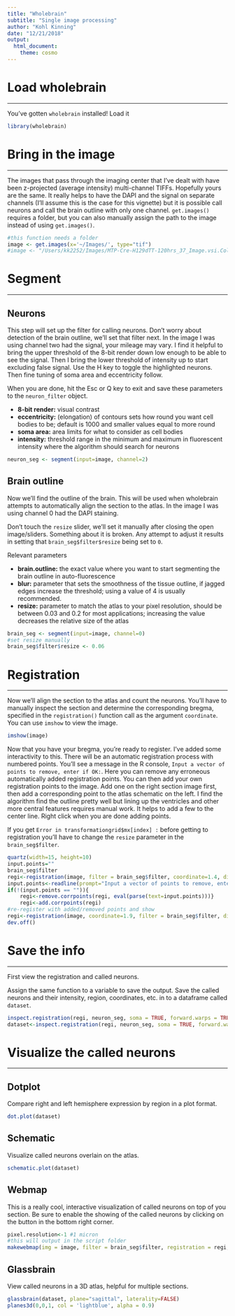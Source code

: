 ```yaml
---
title: "Wholebrain"
subtitle: "Single image processing"
author: "Kohl Kinning"
date: "12/21/2018"
output: 
  html_document: 
    theme: cosmo
---
```


# Load wholebrain

---

You've gotten `wholebrain` installed! Load it

```r
library(wholebrain)
```

# Bring in the image

---

The images that pass through the imaging center that I've dealt with have been z-projected (average intensity) multi-channel TIFFs. Hopefully yours are the same. It really helps to have the DAPI and the signal on separate channels (I'll assume this is the case for this vignette) but it is possible call neurons and call the brain outline with only one channel. `get.images()` requires a folder, but you can also manually assign the path to the image instead of using `get.images()`.

```r
#this function needs a folder
image <- get.images(x='~/Images/', type="tif")
#image <- "/Users/kk2252/Images/MTP-Cre-H129dTT-120hrs_37_Image.vsi.Collection_X-82.64_mmY-62.86_mm_Layer5.tif
```

# Segment

---

## Neurons
This step will set up the filter for calling neurons. Don't worry about detection of the brain outline, we'll set that filter next. In the image I was using channel two had the signal, your mileage may vary. I find it helpful to bring the upper threshold of the 8-bit render down low enough to be able to see the signal. Then I bring the lower threshold of intensity up to start excluding false signal. Use the H key to toggle the highlighted neurons. Then fine tuning of soma area and eccentricity follow.

When you are done, hit the Esc or Q key to exit and save these parameters to the `neuron_filter` object. 

+ **8-bit render:** visual contrast
+ **eccentricity:** (elongation) of contours sets how round you want cell bodies to be; default is 1000 and smaller values equal to more round
+ **soma area:** area limits for what to consider as cell bodies
+ **intensity:** threshold range in the minimum and maximum in fluorescent intensity where the algorithm should search for neurons

```r
neuron_seg <- segment(input=image, channel=2)
```

## Brain outline

Now we'll find the outline of the brain. This will be used when wholebrain attempts to automatically align the section to the atlas. In the image I was using channel 0 had the DAPI staining.

Don't touch the `resize` slider, we'll set it manually after closing the open image/sliders. Something about it is broken. Any attempt to adjust it results in setting that `brain_seg$filter$resize` being set to `0`. 

Relevant parameters

+ **brain.outline:** the exact value where you want to start segmenting the brain outline in auto-fluorescence
+ **blur:** parameter that sets the smoothness of the tissue outline, if jagged edges increase the threshold; using a value of 4 is usually recommended.
+ **resize:** parameter to match the atlas to your pixel resolution, should be between 0.03 and 0.2 for most applications; increasing the value decreases the relative size of the atlas

```r
brain_seg <- segment(input=image, channel=0)
#set resize manually
brain_seg$filter$resize <- 0.06
```

# Registration

---

Now we'll align the section to the atlas and count the neurons. You'll have to manually inspect the section and determine the corresponding bregma, specified in the `registration()` function call as the argument `coordinate`. You can use `imshow` to view the image.

```r
imshow(image)
```

Now that you have your bregma, you're ready to register. I've added some interactivity to this. There will be an automatic registration process with numbered points. You'll see a message in the R console, `Input a vector of points to remove, enter if OK: `. Here you can remove any erroneous automatically added registration points. You can then add your own registration points to the image. Add one on the right section image first, then add a corresponding point to the atlas schematic on the left. I find the algorithm find the outline pretty well but lining up the ventricles and other more central features requires manual work. It helps to add a few to the center line. Right click when you are done adding points.

If you get `Error in transformationgrid$mx[index] :` before getting to registration you'll have to change the `resize` parameter in the `brain_seg$filter`.

```r
quartz(width=15, height=10)
input.points=""
brain_seg$filter
regi<-registration(image, filter = brain_seg$filter, coordinate=1.4, display=TRUE, channel=0)
input.points<-readline(prompt="Input a vector of points to remove, enter if OK: ")
if(!(input.points == "")){
    regi<-remove.corrpoints(regi, eval(parse(text=input.points)))}
    regi<-add.corrpoints(regi)
#re-register with added/removed points and show
regi<-registration(image, coordinate=1.9, filter = brain_seg$filter, display=TRUE, channel=0, correspondance=regi)
dev.off()
```

# Save the info

---

First view the registration and called neurons. 

Assign the same function to a variable to save the output. Save the called neurons and their intensity, region, coordinates, etc. in to a dataframe called `dataset`.

```r
inspect.registration(regi, neuron_seg, soma = TRUE, forward.warps = TRUE, batch.mode = FALSE)
dataset<-inspect.registration(regi, neuron_seg, soma = TRUE, forward.warps = TRUE, batch.mode = FALSE)
```


# Visualize the called neurons

---

## Dotplot

Compare right and left hemisphere expression by region in a plot format.

```r
dot.plot(dataset)
```

## Schematic

Visualize called neurons overlain on the atlas.
```r
schematic.plot(dataset)
```

## Webmap

This is a really cool, interactive visualization of called neurons on top of you section. Be sure to enable the showing of the called neurons by clicking on the button in the bottom right corner.

```r
pixel.resolution<-1 #1 micron
#this will output in the script folder
makewebmap(img = image, filter = brain_seg$filter, registration = regi, dataset = dataset, scale = 0.64, fluorophore = "tdTomato")
```

## Glassbrain

View called neurons in a 3D atlas, helpful for multiple sections.

```r
glassbrain(dataset, plane="sagittal", laterality=FALSE)
planes3d(0,0,1, col = 'lightblue', alpha = 0.9)
```




